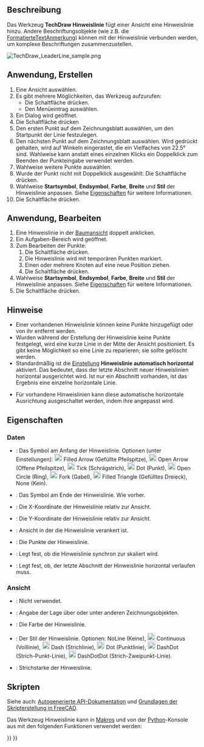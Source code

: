 <languages/>

{{Docnav/de
|[[TechDraw_Annotation/de|Beschriftung]]
|[[TechDraw_RichTextAnnotation/de|FormatierteBeschriftung]]
|[[TechDraw_Workbench/de|TechDraw]]
|IconL=TechDraw_Annotation.svg
|IconR=TechDraw_RichTextAnnotation.svg
|IconC=Workbench_TechDraw.svg
}}

{{GuiCommand/de
|Name=TechDraw LeaderLine
|Name/de=TechDraw Hinweislinie
|MenuLocation=TechDraw → Linien hinzufügen → Hinweislinie zur Ansicht hinzufügen
|Workbenches=[[TechDraw_Workbench/de|TechDraw]]
|Version=0.19
|SeeAlso=[[TechDraw_RichTextAnnotation/de|TechDraw FormatierteBeschriftung]], [[TechDraw_WeldSymbol/de|TechDraw Schweißsymbol]], [[TechDraw_LineGroup/de|TechDraw Liniengruppen]]
}}

<span id="Description"></span>
==Beschreibung==

Das Werkzeug '''TechDraw Hinweislinie''' fügt einer Ansicht eine Hinweislinie hinzu. Andere Beschriftungsobjekte (wie z.B. die [[TechDraw_RichTextAnnotation/de|FormatierteTextAnmerkung]]) können mit der Hinweislinie verbunden werden, um komplexe Beschriftungen zusammenzustellen. 

[[Image:TechDraw_LeaderLine_sample.png]]
{{Caption|Hinweislinie zur Ansicht View hinzugefügt}}

<span id="Usage_create"></span>
==Anwendung, Erstellen==

# Eine Ansicht auswählen.
# Es gibt mehrere Möglichkeiten, das Werkzeug aufzurufen:
#* Die Schaltfläche {{Button|[[Image:TechDraw_LeaderLine.svg|16px]] [[TechDraw_LeaderLine/de|Hinweislinie zur Ansicht hinzufügen]]}} drücken.
#* Den Menüeintrag {{MenuCommand|TechDraw → Page  → [[Image:TechDraw_LeaderLine.svg|16px]] Hinweislinie zur Ansicht hinzufügen}} auswählen.
# Ein Dialog wird geöffnet.
# Die Schaltfläche {{Button|Punkte auswählen}} drücken
# Den ersten Punkt auf dem Zeichnungsblatt auswählen, um den Startpunkt der Linie festzulegen.
# Den nächsten Punkt auf dem Zeichnungsblatt auswählen. Wird {{KEY|Ctrl}} gedrückt gehalten, wird auf Winkeln eingerastet, die ein Vielfaches von 22.5° sind. Wahlweise kann anstatt eines einzelnen Klicks ein Doppelklick zum Beenden der Punkteingabe verwendet werden.
# Wahlweise weitere Punkte auswählen.
# Wurde der Punkt nicht mit Doppelklick ausgewählt: Die Schaltfläche {{Button|Punkte speichern}} drücken.
# Wahlweise '''Startsymbol''', '''Endsymbol''', '''Farbe''', '''Breite''' und '''Stil''' der Hinweislinie anpassen. Siehe [[#Eigenschaften|Eigenschaften]] für weitere Informationen.
# Die Schaltfläche {{Button|OK}} drücken.

<span id="Usage_edit"></span>
==Anwendung, Bearbeiten==

# Eine Hinweislinie in der [[Tree_view/de|Baumansicht]] doppelt anklicken.
# Ein Aufgaben-Bereich wird geöffnet.
# Zum Bearbeiten der Punkte:
## Die Schaltfläche {{Button|Punkte bearbeiten}} drücken.
## Die Hinweislinie wird mit temporären Punkten markiert.
## Einen oder mehrere Knoten auf eine neue Position ziehen.
## Die Schaltfläche {{Button|Save changes}} drücken.
# Wahlweise '''Startsymbol''', '''Endsymbol''', '''Farbe''', '''Breite''' und '''Stil''' der Hinweislinie anpassen. Siehe [[#Eigenschaften|Eigenschaften]] für weitere Informationen.
# Die Schaltfläche {{Button|OK}} drücken.

<span id="Notes"></span>
==Hinweise== 

* Einer vorhandenen Hinweislinie können keine Punkte hinzugefügt oder von ihr entfernt werden.
* Wurden während der Erstellung der Hinweislinie keine Punkte festgelegt, wird eine kurze Linie in der Mitte der Ansicht positioniert. Es gibt keine Möglichkeit so eine Linie zu reparieren; sie sollte gelöscht werden.
* Standardmäßig ist die [[TechDraw_Preferences/de#Anmerkung|Einstellung]] '''Hinweislinie automatisch horizontal''' aktiviert. Das bedeutet, dass der letzte Abschnitt neuer Hinweislinien horizontal ausgerichtet wird. Ist nur ein Abschnitt vorhanden, ist das Ergebnis eine einzelne horizontale Linie.

* Für vorhandene Hinweislinien kann diese automatische horizontale Ausrichtung ausgeschaltet werden, indem ihre {{PropertyData/de|Auto Horizontal}} angepasst wird.

<span id="Properties"></span>
==Eigenschaften==

<span id="Data"></span>
===Daten===

{{Properties_Title/de|Basis}}

* {{PropertyData/de|Start Symbol|Enumeration}}: Das Symbol am Anfang der Hinweislinie. Optionen (unter Einstellungen): [[Image:Arrowfilled.svg|20px]] Filled Arrow (Gefüllte Pfeilspitze), [[Image:Arrowopen.svg|20px]] Open Arrow (Offene Pfeilspitze), [[Image:Arrowtick.svg|20px]] Tick (Schrägstrich), [[Image:Arrowdot.svg|20px]] Dot (Punkt), [[Image:arrowopendot.svg|20px]] Open Circle (Ring), [[Image:arrowfork.svg|20px]] Fork (Gabel), [[Image:arrowpyramid.svg|20px]] Filled Triangle (Gefülltes Dreieck), None (Kein).
* {{PropertyData/de|End Symbol|Enumeration}}: Das Symbol am Ende der Hinweislinie. Wie vorher.
* {{PropertyData/de|X|Distance}}: Die X-Koordinate der Hinweislinie relativ zur Ansicht.
* {{PropertyData/de|Y|Distance}}: Die Y-Koordinate der Hinweislinie relativ zur Ansicht.

{{Properties_Title|Leader}}

* {{PropertyData/de|Leader Parent|Link}}: Ansicht in der die Hinweislinie verankert ist.
* {{PropertyData/de|Way Points|VectorList}}: Die Punkte der Hinweislinie.
* {{PropertyData/de|Scalable|Bool}}: Legt fest, ob die Hinweislinie synchron zur  {{PropertyData/de|Leader Parent}} skaliert wird.
* {{PropertyData/de|Auto Horizontal|Bool}}: Legt fest, ob, der letzte Abschnitt der Hinweislinie horizontal verlaufen muss.

<span id="View"></span>
===Ansicht===

{{TitleProperty|Basis}}

* {{PropertyView/de|Keep Label|Bool}}: Nicht verwendet.
* {{PropertyView/de|Stack Order|Integer}}: Angabe der Lage über oder unter anderen Zeichnungsobjekten. {{Version/de|0.21}}

{{TitleProperty|Line Format}}

* {{PropertyView/de|Color|Color}}: Die Farbe der Hinweislinie.
* {{PropertyView/de|Line Style|Enumeration}}: Der Stil der Hinweislinie. Optionen: NoLine (Keine), [[Image:Continuous-line.svg|20px]] Continuous (Volllinie), [[Image:Dash-line.svg|20px]] Dash (Strichlinie), [[Image:Dot-line.svg|20px]] Dot (Punktlinie), [[Image:DashDot-line.svg|20px]] DashDot (Strich-Punkt-Linie), [[Image:DashDotDot-line.svg|20px|Length]] DashDotDot (Strich-Zweipunkt-Linie).
* {{PropertyView/de|Line Width|Length}}: Strichstarke der Hinweislinie.

<span id="Scripting"></span>
==Skripten==

Siehe auch: [https://freecad.github.io/SourceDoc/ Autogenerierte API-Dokumentation] und [[FreeCAD_Scripting_Basics/de|Grundlagen der Skripterstellung in FreeCAD]].

Das Werkzeug Hinweislinie kann in [[Macros/de|Makros]] und von der [[Python/de|Python]]-Konsole aus mit den folgenden Funktionen verwendet werden:

{{Code|code=
myPage = FreeCAD.ActiveDocument().Page
myBase = FreeCAD.ActiveDocument().View
leaderObj = FreeCAD.ActiveDocument.addObject('TechDraw::DrawLeaderLine','DrawLeaderLine')
FreeCAD.activeDocument().myPage.addView(leaderObj)
FreeCAD.activeDocument().leaderObj.LeaderParent = myBase
#first waypoint is always (0,0,0)  
#rest of waypoints are positions relative to (0,0,0)
leaderObj.WayPoints = [p0,p1,p2]
leaderObj.X = 5
leaderObj.Y = 5
}}


{{Docnav/de
|[[TechDraw_Annotation/de|Beschriftung]]
|[[TechDraw_RichTextAnnotation/de|FormatierteBeschriftung]]
|[[TechDraw_Workbench/de|TechDraw]]
|IconL=TechDraw_Annotation.svg
|IconR=TechDraw_RichTextAnnotation.svg
|IconC=Workbench_TechDraw.svg
}}

{{TechDraw Tools navi{{#translation:}}}}
{{Userdocnavi{{#translation:}}}}